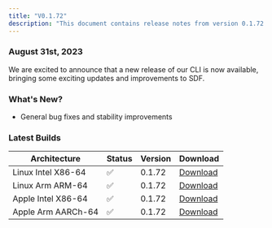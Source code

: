 ```yaml
---
title: "V0.1.72"
description: "This document contains release notes from version 0.1.72 of SDF."
---
```

### August 31st, 2023

We are excited to announce that a new release of our CLI is now available, bringing some exciting updates and improvements to SDF.

### What's New? 
- General bug fixes and stability improvements


### Latest Builds 

| Architecture           | Status | Version | Download |
| ---------------------- | ------ | ------- | -------- |
| Linux Intel X86-64     |   ✅   | 0.1.72  | [Download](https://cdn.sdf.com/releases/download/sdf-v0.1.72-x86_64-unknown-linux-musl.tar.gz) |
| Linux Arm ARM-64       |   ✅   | 0.1.72  | [Download](https://cdn.sdf.com/releases/download/sdf-v0.1.72-arm-unknown-linux-gnueabihf.tar.gz) |
| Apple Intel X86-64     |   ✅   | 0.1.72  | [Download](https://cdn.sdf.com/releases/download/sdf-v0.1.72-x86_64-apple-darwin.tar.gz) |
| Apple Arm AARCh-64     |   ✅   | 0.1.72  | [Download](https://cdn.sdf.com/releases/download/sdf-v0.1.72-aarch64-apple-darwin.tar.gz) |
